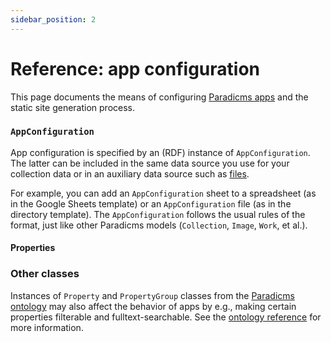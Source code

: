 ```yaml
---
sidebar_position: 2
---
```



# Reference: app configuration

This page documents the means of configuring [Paradicms apps](/docs/reference/apps) and the static site generation process.

### `AppConfiguration`

App configuration is specified by an (RDF) instance of `AppConfiguration`. The latter can be included in the same data source you use for your collection data or in an auxiliary data source such as [files](/docs/reference/directory-format).

For example, you can add an `AppConfiguration` sheet to a spreadsheet (as in the <GoogleSheetsTemplateLink>Google Sheets template</GoogleSheetsTemplateLink>) or an `AppConfiguration` file (as in the <DirectoryGitHubTemplateRepositoryLink>directory template</DirectoryGitHubTemplateRepositoryLink>). The `AppConfiguration` follows the usual rules of the format, just like other Paradicms models (`Collection`, `Image`, `Work`, et al.).

#### Properties

<PropertiesTable properties={appConfigurationProperties} />

### Other classes

Instances of `Property` and `PropertyGroup` classes from the [Paradicms ontology](/docs/reference/ontology) may also affect the behavior of apps by e.g., making certain properties filterable and fulltext-searchable. See the [ontology reference](/docs/reference/ontology) for more information.
